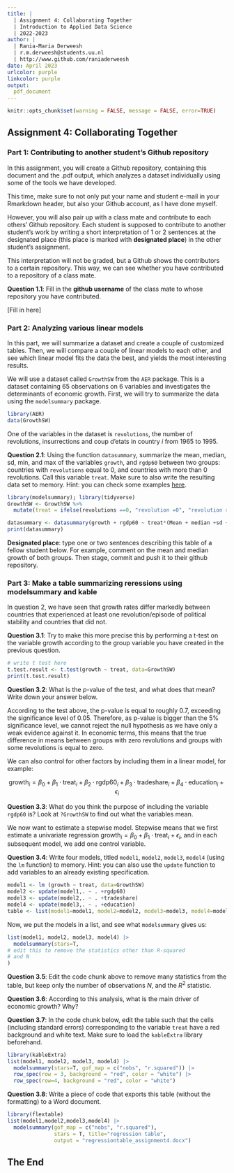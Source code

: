 ```yaml
---
title: | 
  | Assignment 4: Collaborating Together
  | Introduction to Applied Data Science
  | 2022-2023
author: |
  | Rania-Maria Derweesh
  | r.m.derweesh@students.uu.nl
  | http://www.github.com/raniaderweesh
date: April 2023
urlcolor: purple
linkcolor: purple
output: 
  pdf_document
---
```


```r
knitr::opts_chunk$set(warning = FALSE, message = FALSE, error=TRUE)
```

## Assignment 4: Collaborating Together 

### Part 1: Contributing to another student's Github repository

In this assignment, you will create a Github repository, containing this document and the .pdf output, which analyzes a dataset individually using some of the tools we have developed. 

This time, make sure to not only put your name and student e-mail in your Rmarkdown header, but also your Github account, as I have done myself. 

However, you will also pair up with a class mate and contribute to each others' Github repository. Each student is supposed to contribute to another student's work by writing a short interpretation of 1 or 2 sentences at the designated place (this place is marked with **designated place**) in the other student's assignment. 

This interpretation will not be graded, but a Github shows the contributors to a certain repository. This way, we can see whether you have contributed to a repository of a class mate. 

**Question 1.1**: Fill in the __github username__ of the class mate to whose repository you have contributed. 

[Fill in here]

### Part 2: Analyzing various linear models

In this part, we will summarize a dataset and create a couple of customized tables. Then, we will compare a couple of linear models to each other, and see which linear model fits the data the best, and yields the most interesting results.

We will use a dataset called `GrowthSW` from the `AER` package. This is a dataset containing 65 observations on 6 variables and investigates the determinants of economic growth. First, we will try to summarize the data using the `modelsummary` package. 

```r
library(AER)
data(GrowthSW)
```

One of the variables in the dataset is `revolutions`, the number of revolutions, insurrections and coup d'etats in country $i$ from 1965 to 1995.

**Question 2.1**: Using the function `datasummary`, summarize the mean, median, sd, min, and max of the variables `growth`, and `rgdp60` between two groups: countries with `revolutions` equal to 0, and countries with more than 0 revolutions. Call this variable `treat`. Make sure to also write the resulting data set to memory. Hint: you can check some examples [here](https://vincentarelbundock.github.io/modelsummary/articles/datasummary.html#datasummary).

```r
library(modelsummary); library(tidyverse)
GrowthSW <- GrowthSW %>% 
  mutate(treat = ifelse(revolutions ==0, "revolution =0", "revolution > 0"))

datasummary <- datasummary(growth + rgdp60 ~ treat*(Mean + median +sd + min + max), data = GrowthSW)
print(datasummary)

```

**Designated place**: type one or two sentences describing this table of a fellow student below. For example, comment on the mean and median growth of both groups. Then stage, commit and push it to their github repository. 


### Part 3: Make a table summarizing reressions using modelsummary and kable

In question 2, we have seen that growth rates differ markedly between countries that experienced at least one revolution/episode of political stability and countries that did not. 

**Question 3.1**: Try to make this more precise this by performing a t-test on the variable growth according to the group variable you have created in the previous question. 

```r
# write t test here
t.test.result <- t.test(growth ~ treat, data=GrowthSW)
print(t.test.result)

```

**Question 3.2**: What is the $p$-value of the test, and what does that mean? Write down your answer below.

According to the test above, the p-value is equal to roughly 0.7, exceeding the significance level of 0.05. Therefore, as p-value is bigger than the 5% significance level, we cannot reject the null hypothesis as we have only a weak evidence against it. In economic terms, this means that the true difference in means between groups with zero revolutions and groups with some revolutions is equal to zero.

We can also control for other factors by including them in a linear model, for example:

$$
\text{growth}_i = \beta_0 + \beta_1 \cdot \text{treat}_i + \beta_2 \cdot \text{rgdp60}_i + \beta_3 \cdot \text{tradeshare}_i + \beta_4 \cdot \text{education}_i + \epsilon_i
$$

**Question 3.3**: What do you think the purpose of including the variable `rgdp60` is? Look at `?GrowthSW` to find out what the variables mean. 


We now want to estimate a stepwise model. Stepwise means that we first estimate a univariate regression $\text{growth}_i = \beta_0 + \beta_1 \cdot \text{treat}_i + \epsilon_i$, and in each subsequent model, we add one control variable. 

**Question 3.4**: Write four models, titled `model1`, `model2`, `model3`, `model4` (using the `lm` function) to memory. Hint: you can also use the `update` function to add variables to an already existing specification.

```r
model1 <- lm (growth ~ treat, data=GrowthSW)
model2 <- update(model1,. ~ . +rgdp60)
model3 <- update(model2,. ~ . +tradeshare)
model4 <- update(model3,. ~ . +education)
table <- list(model1=model1, model2=model2, model3=model3, model4=model4)
```

Now, we put the models in a list, and see what `modelsummary` gives us:

```r
list(model1, model2, model3, model4) |>
  modelsummary(stars=T,
# edit this to remove the statistics other than R-squared
# and N
) 

```

**Question 3.5**: Edit the code chunk above to remove many statistics from the table, but keep only the number of observations $N$, and the $R^2$ statistic. 

**Question 3.6**: According to this analysis, what is the main driver of economic growth? Why?


**Question 3.7**: In the code chunk below, edit the table such that the cells (including standard errors) corresponding to the variable `treat` have a red background and white text. Make sure to load the `kableExtra` library beforehand.

```r
library(kableExtra)
list(model1, model2, model3, model4) |>
  modelsummary(stars=T, gof_map = c("nobs", "r.squared")) |>
  row_spec(row = 3, background = "red", color = "white") |>
  row_spec(row=4, background = "red", color = "white")

```

**Question 3.8**: Write a piece of code that exports this table (without the formatting) to a Word document. 

```r
library(flextable)
list(model1,model2,model3,model4) |>
  modelsummary(gof_map = c("nobs", "r.squared"),
               stars = T, title="regression table",
               output = "regressiontable_assignment4.docx")
```

## The End
